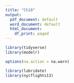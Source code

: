 ---
title: "Ch18"
output:
  pdf_document: default
  word_document: default
  html_document:
    df_print: paged
---

```{r}
library(tidyverse)
library(modelr)

options(na.action = na.warn)

library(lubridate)
library(nycflights13)
```
